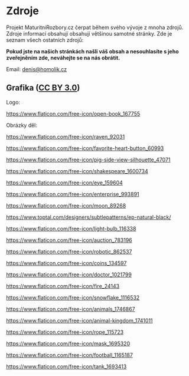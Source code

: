 # Zdroje

Projekt MaturitniRozbory.cz čerpat během svého vývoje z mnoha zdrojů. Zdroje informací
obsahují obsahují většinou samotné stránky. Zde je seznam všech ostatních zdrojů:

**Pokud jste na našich stránkách našli váš obsah a nesouhlasíte s jeho zveřejněním zde, neváhejte se na nás obrátit.**

Email: denis@homolik.cz

## Grafika ([CC BY 3.0](http://creativecommons.org/licenses/by/3.0/))

Logo:

https://www.flaticon.com/free-icon/open-book_167755

Obrázky děl:

https://www.flaticon.com/free-icon/raven_92031

https://www.flaticon.com/free-icon/favorite-heart-button_60993

https://www.flaticon.com/free-icon/pig-side-view-silhouette_47071

https://www.flaticon.com/free-icon/shakespeare_1600734

https://www.flaticon.com/free-icon/eye_159604

https://www.flaticon.com/free-icon/enterprise_993891

https://www.flaticon.com/free-icon/moon_89268

https://www.toptal.com/designers/subtlepatterns/ep-natural-black/

https://www.flaticon.com/free-icon/light-bulb_116338

https://www.flaticon.com/free-icon/auction_783196

https://www.flaticon.com/free-icon/robotic_862537

https://www.flaticon.com/free-icon/coins_134597

https://www.flaticon.com/free-icon/doctor_1021799

https://www.flaticon.com/free-icon/fire_24143

https://www.flaticon.com/free-icon/snowflake_1116532

https://www.flaticon.com/free-icon/animals_1746867

https://www.flaticon.com/free-icon/animal-kingdom_1741011

https://www.flaticon.com/free-icon/rope_115723

https://www.flaticon.com/free-icon/mask_1695320

https://www.flaticon.com/free-icon/football_1165187

https://www.flaticon.com/free-icon/tank_1693413